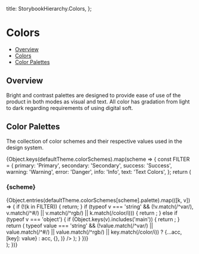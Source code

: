 
  title: StorybookHierarchy.Colors,
};

<Meta title={meta.title} />

# Colors

- [Overview](#overview)
- [Colors](#colors)
- [Color Palettes](#color-palettes)

## Overview

Bright and contrast palettes are designed to provide ease of use of the product in both modes as visual and text. All
color has gradation from light to dark regarding requirements of using digital soft.

## Color Palettes

The collection of color schemes and their respective values used in the design system.

<div>
  {Object.keys(defaultTheme.colorSchemes).map(scheme => {
    const FILTER = {
      primary: 'Primary',
      secondary: 'Secondary',
      success: 'Success',
      warning: 'Warning',
      error: 'Danger',
      info: 'Info',
      text: 'Text Colors',
    };
    return (
      <div className="color-scheme-block">
        <h3 id={scheme} className="color-scheme-name">
          {scheme}
        </h3>
        <ColorPalette>
          {Object.entries(defaultTheme.colorSchemes[scheme].palette).map(([k, v]) => {
            if (!(k in FILTER)) {
              return;
            }
            if (typeof v === 'string' && (!v.match(/^var/), v.match(/^#/) || v.match(/^rgb/) || k.match(/color/i))) {
              return <ColorItem key={k} title={FILTER[k]} colors={{[k]: v}} />;
            } else if (typeof v === 'object') {
              if (Object.keys(v).includes('main')) {
                return <ColorItem key={k} title={FILTER[k]} colors={{[k]: v.main}} />;
              }
              return (
                <ColorItem
                  key={k}
                  title={FILTER[k]}
                  colors={Object.entries(v).reduce(
                    (acc, [key, value]) =>
                      typeof value === 'string' &&
                      (!value.match(/^var/) || value.match(/^#/) || value.match(/^rgb/) || key.match(/color/i))
                        ? {...acc, [key]: value}
                        : acc,
                    {},
                  )}
                />
              );
            }
          })}
        </ColorPalette>
      </div>
    );
  })}
</div>
